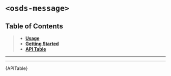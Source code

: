 

<Meta title="UI Components/Message [atom]/Web Component" />

# `<osds-message>`

## Table of Contents
> - **[Usage](#usage)**
> - **[Getting Started](#getting-started)**
> - **[API Table](#api-table)**

<hr/>
<Usage />
<hr/>
<div id="api-table"><Description>{APITable}</Description></div>
